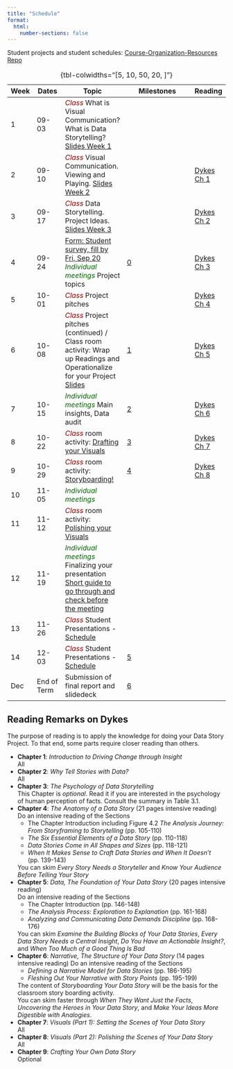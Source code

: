 ```yaml
---
title: "Schedule"
format:
  html: 
    number-sections: false
---
```

 
Student projects and student schedules: [Course-Organization-Resources Repo](https://github.com/{{< var org.name >}}/Course-Organization-Resources)

Week | Dates        | Topic                  | Milestones                                | Reading |
-----|--------------|------------------------|-------------------------------------------|---------|
1    | 09-03 | [*Class*]{style='color:darkred;'} What is Visual Communication? What is Data Storytelling? [Slides Week 1](https://docs.google.com/presentation/d/1YwFq3PRCBwH5cyRJH7IR1xfTT272VRF81o0CE2FhhpI/pub?start=false&loop=false&delayms=3000) |  |
2    | 09-10 | [*Class*]{style='color:darkred;'} Visual Communication. Viewing and Playing. [Slides Week 2](https://docs.google.com/presentation/d/1jBs0VpLjKVgmFoZsqPFw2BAbUfUpHZKZCA0C0tGEVHI/pub?start=false&loop=false&delayms=3000)| | [Dykes Ch 1](#r)
3    | 09-17 | [*Class*]{style='color:darkred;'} Data Storytelling. Project Ideas. <br> [Slides Week 3](https://docs.google.com/presentation/d/1ZXj4zD4au02QtAlroFVlyT2asFtoMnvT-QQvscLnbNE/pub?start=false&loop=false&delayms=3000) |  | [Dykes Ch 2](#r) |
4    | 09-24 | [Form: Student survey, fill by Fri, Sep 20](https://forms.office.com/e/UZb7NFxLZB) <br> [*Individual meetings*]{style='color:darkgreen;'} Project topics  | [0](milestones.qmd#m0) |  [Dykes Ch 3](#r) |
5    | 10-01 | [*Class*]{style='color:darkred;'} Project pitches   | | [Dykes Ch 4](#r) |
6    | 10-08 | [*Class*]{style='color:darkred;'} Project pitches (continued) / Class room activity: Wrap up Readings and Operationalize for your Project [Slides](Slides_Ch1-5.qmd)  | [1](milestones.qmd#m1) | [Dykes Ch 5](#r) |
7    | 10-15 | [*Individual meetings*]{style='color:darkgreen;'} Main insights, Data audit | [2](milestones.qmd#m2) | [Dykes Ch 6](#r) |
8    | 10-22 | [*Class*]{style='color:darkred;'} room activity: [Drafting your Visuals](Slides_drafting_visuals.qmd) | [3](milestones.qmd#m3) | [Dykes Ch 7](#r) |
9    | 10-29 | [*Class*]{style='color:darkred;'} room activity: [Storyboarding!](datastorytelling.qmd)   | [4](milestones.qmd#m4) |  [Dykes Ch 8](#r) |
10   | 11-05 | [*Individual meetings*]{style='color:darkgreen;'}  |  |  |
11   | 11-12 | [*Class*]{style='color:darkred;'} room activity: [Polishing your Visuals](Slides_polishing_visuals.qmd)  |   |  |
12   | 11-19 | [*Individual meetings*]{style='color:darkgreen;'} Finalizing your presentation [Short guide to go through and check before the meeting](finalize_presentation.qmd) |  | |
13   | 11-26 | [*Class*]{style='color:darkred;'} Student Presentations - [Schedule](https://github.com/{{< var org.name >}}/Course-Organization-Resources/blob/main/STUDENTS.md) |  | |
14   | 12-03 | [*Class*]{style='color:darkred;'} Student Presentations - [Schedule](https://github.com/{{< var org.name >}}/Course-Organization-Resources/blob/main/STUDENTS.md)| [5](milestones.qmd#m5) | |
Dec  | End of Term | Submission of final report and slidedeck | [6](milestones.qmd#m6) | | 

: {tbl-colwidths="[5, 10, 50, 20, ]"}

## Reading Remarks on Dykes {#r}

The purpose of reading is to apply the knowledge for doing your Data Story Project. To that end, some parts require closer reading than others. 

- **Chapter 1**: *Introduction to Driving Change through Insight*  
All
- **Chapter 2**: *Why Tell Stories with Data?*  
All
- **Chapter 3**: *The Psychology of Data Storytelling*    
   This Chapter is *optional*. Read it if you are interested in the psychology of human perception of facts. Consult the summary in Table 3.1.
- **Chapter 4**: *The Anatomy of a Data Story* (21 pages intensive reading) 
   Do an intensive reading of the Sections
    - The Chapter Introduction including Figure 4.2 *The Analysis Journey: From Storyframing to Storytelling* (pp. 105-110)
    - *The Six Essential Elements of a Data Story* (pp. 110-118)
    - *Data Stories Come in All Shapes and Sizes* (pp. 118-121)
    - *When It Makes Sense to Craft Data Stories and When It Doesn’t* (pp. 139-143)
      
    You can skim *Every Story Needs a Storyteller* and *Know Your Audience Before Telling Your
Story*
- **Chapter 5**: *Data, The Foundation of Your Data Story* (20 pages intensive reading)   
  Do an intensive reading of the Sections
    - The Chapter Introduction (pp. 146-148)
    - *The Analysis Process: Exploration to Explanation* (pp. 161-168)
    - *Analyzing and Communicating Data Demands Discipline* (pp. 168-176)

    You can skim *Examine the Building Blocks of Your Data Stories*, *Every Data Story Needs a Central Insight*, *Do You Have an Actionable Insight?*, and *When Too Much of a Good Thing Is Bad*
 - **Chapter 6**: *Narrative, The Structure of Your Data Story* (14 pages intensive reading) 
   Do an intensive reading of the Sections
    - *Defining a Narrative Model for Data Stories* (pp. 186-195)
    - *Fleshing Out Your Narrative with Story Points* (pp. 195-199)
   
    The content of *Storyboarding Your Data Story* will be the basis for the classroom story boarding activity.   
    You can skim faster through *When They Want Just the Facts*, *Uncovering the Heroes in Your Data Story*, and *Make Your Ideas More Digestible with Analogies*.
 - **Chapter 7**: *Visuals (Part 1): Setting the Scenes of Your Data Story*  
 All
 - **Chapter 8**: *Visuals (Part 2): Polishing the Scenes of Your Data Story*  
 All
 - **Chapter 9**: *Crafting Your Own Data Story*  
 Optional
